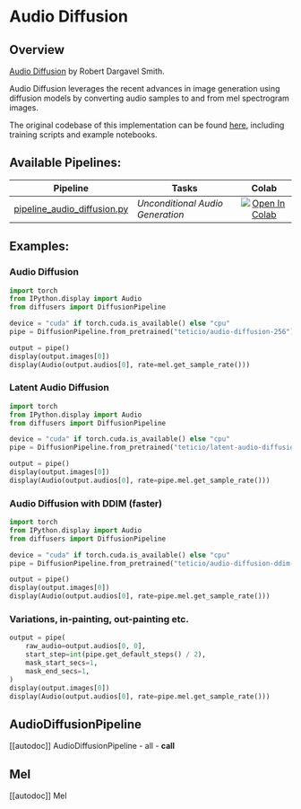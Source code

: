 <!--Copyright 2023 The HuggingFace Team. All rights reserved.

Licensed under the Apache License, Version 2.0 (the "License"); you may not use this file except in compliance with
the License. You may obtain a copy of the License at

http://www.apache.org/licenses/LICENSE-2.0

Unless required by applicable law or agreed to in writing, software distributed under the License is distributed on
an "AS IS" BASIS, WITHOUT WARRANTIES OR CONDITIONS OF ANY KIND, either express or implied. See the License for the
specific language governing permissions and limitations under the License.
-->

# Audio Diffusion

## Overview

[Audio Diffusion](https://github.com/teticio/audio-diffusion) by Robert Dargavel Smith.

Audio Diffusion leverages the recent advances in image generation using diffusion models by converting audio samples to
and from mel spectrogram images.

The original codebase of this implementation can be found [here](https://github.com/teticio/audio-diffusion), including
training scripts and example notebooks.

## Available Pipelines:

| Pipeline | Tasks | Colab
|---|---|:---:|
| [pipeline_audio_diffusion.py](https://github.com/huggingface/diffusers/blob/main/src/diffusers/pipelines/audio_diffusion/pipeline_audio_diffusion.py) | *Unconditional Audio Generation* | [![Open In Colab](https://colab.research.google.com/assets/colab-badge.svg)](https://colab.research.google.com/github/teticio/audio-diffusion/blob/master/notebooks/audio_diffusion_pipeline.ipynb) |


## Examples:

### Audio Diffusion

```python
import torch
from IPython.display import Audio
from diffusers import DiffusionPipeline

device = "cuda" if torch.cuda.is_available() else "cpu"
pipe = DiffusionPipeline.from_pretrained("teticio/audio-diffusion-256").to(device)

output = pipe()
display(output.images[0])
display(Audio(output.audios[0], rate=mel.get_sample_rate()))
```

### Latent Audio Diffusion

```python
import torch
from IPython.display import Audio
from diffusers import DiffusionPipeline

device = "cuda" if torch.cuda.is_available() else "cpu"
pipe = DiffusionPipeline.from_pretrained("teticio/latent-audio-diffusion-256").to(device)

output = pipe()
display(output.images[0])
display(Audio(output.audios[0], rate=pipe.mel.get_sample_rate()))
```

### Audio Diffusion with DDIM (faster)

```python
import torch
from IPython.display import Audio
from diffusers import DiffusionPipeline

device = "cuda" if torch.cuda.is_available() else "cpu"
pipe = DiffusionPipeline.from_pretrained("teticio/audio-diffusion-ddim-256").to(device)

output = pipe()
display(output.images[0])
display(Audio(output.audios[0], rate=pipe.mel.get_sample_rate()))
```

### Variations, in-painting, out-painting etc.

```python
output = pipe(
    raw_audio=output.audios[0, 0],
    start_step=int(pipe.get_default_steps() / 2),
    mask_start_secs=1,
    mask_end_secs=1,
)
display(output.images[0])
display(Audio(output.audios[0], rate=pipe.mel.get_sample_rate()))
```

## AudioDiffusionPipeline
[[autodoc]] AudioDiffusionPipeline
	- all
	- __call__

## Mel
[[autodoc]] Mel
